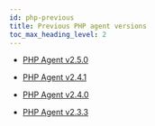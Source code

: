 ```yaml
---
id: php-previous
title: Previous PHP agent versions
toc_max_heading_level: 2
---
```


-   [PHP Agent v2.5.0](php-2_5_0)

-   [PHP Agent v2.4.1](php-2_4_1)

-   [PHP Agent v2.4.0](php-2_4_0)

-   [PHP Agent v2.3.3](php-2_3_3)
